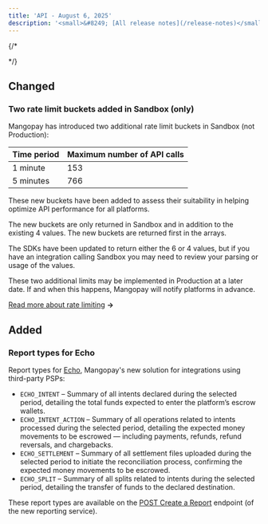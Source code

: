 ```yaml
---
title: 'API - August 6, 2025'  
description: '<small>&#8249; [All release notes](/release-notes)</small>'
---
```


{/* <div class="release-notes-page"> */}


## <span class="pill pill-orange">Changed</span>
### Two rate limit buckets added in Sandbox (only)

Mangopay has introduced two additional rate limit buckets in Sandbox (not Production):


<table>
<thead>
<tr>
<th class="header">Time period</th>
<th class="header">Maximum number of API calls</th>
</tr>
</thead>
<tbody>
<tr>
<td class="table-content">1 minute</td>
<td class="table-content">153</td>
</tr>
<tr>
<td class="table-content">5 minutes</td>
<td class="table-content">766</td>
</tr>
</tbody>
</table>

These new buckets have been added to assess their suitability in helping optimize API performance for all platforms.

The new buckets are only returned in Sandbox and in addition to the existing 4 values. The new buckets are returned first in the arrays.

The SDKs have been updated to return either the 6 or 4 values, but if you have an integration calling Sandbox you may need to review your parsing or usage of the values.

These two additional limits may be implemented in Production at a later date. If and when this happens, Mangopay will notify platforms in advance.

[Read more about rate limiting](/api-reference/overview/rate-limiting) **&rarr;**

## <span class="pill pill-green">Added</span>
### Report types for Echo

Report types for [Echo](/guides/echo), Mangopay's new solution for integrations using third-party PSPs:
- `ECHO_INTENT` – Summary of all intents declared during the selected period, detailing the total funds expected to enter the platform’s escrow wallets.
- `ECHO_INTENT_ACTION` – Summary of all operations related to intents processed during the selected period, detailing the expected money movements to be escrowed — including payments, refunds, refund reversals, and chargebacks. 
- `ECHO_SETTLEMENT` – Summary of all settlement files uploaded during the selected period to initiate the reconciliation process, confirming the expected money movements to be escrowed.
- `ECHO_SPLIT` – Summary of all splits related to intents during the selected period, detailing the transfer of funds to the declared destination.

These report types are available on the [POST Create a Report](/api-reference/reporting/create-report) endpoint (of the new reporting service).